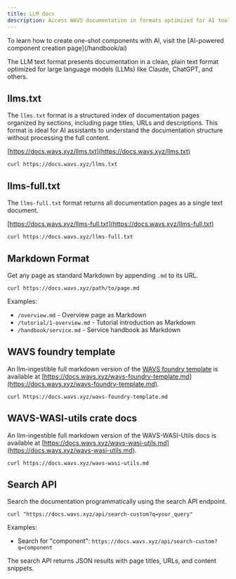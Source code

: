 ```yaml
---
title: LLM docs
description: Access WAVS documentation in formats optimized for AI tools and integration.
---
```



<Callout title="AI components" type="info">
To learn how to create one-shot components with AI, visit the [AI-powered component creation page](/handbook/ai)
</Callout>

The LLM text format presents documentation in a clean, plain text format optimized for large language models (LLMs) like Claude, ChatGPT, and others.

## llms.txt

The `llms.txt` format is a structured index of documentation pages organized by sections, including page titles, URLs and descriptions. This format is ideal for AI assistants to understand the documentation structure without processing the full content.

[https://docs.wavs.xyz/llms.txt](https://docs.wavs.xyz/llms.txt)

```
curl https://docs.wavs.xyz/llms.txt
```

## llms-full.txt

The `llms-full.txt` format returns all documentation pages as a single text document.

[https://docs.wavs.xyz/llms-full.txt](https://docs.wavs.xyz/llms-full.txt)

```
curl https://docs.wavs.xyz/llms-full.txt
```

## Markdown Format

Get any page as standard Markdown by appending `.md` to its URL.

```
curl https://docs.wavs.xyz/path/to/page.md
```

Examples:
- `/overview.md` - Overview page as Markdown
- `/tutorial/1-overview.md` - Tutorial introduction as Markdown
- `/handbook/service.md` - Service handbook as Markdown

## WAVS foundry template

An llm-ingestible full markdown version of the [WAVS foundry template](https://github.com/Lay3rLabs/wavs-foundry-template) is available at [https://docs.wavs.xyz/wavs-foundry-template.md](https://docs.wavs.xyz/wavs-foundry-template.md).

```
curl https://docs.wavs.xyz/wavs-foundry-template.md
```

## WAVS-WASI-utils crate docs

An llm-ingestible full markdown version of the WAVS-WASI-Utils docs is available at [https://docs.wavs.xyz/wavs-wasi-utils.md](https://docs.wavs.xyz/wavs-wasi-utils.md).

```
curl https://docs.wavs.xyz/wavs-wasi-utils.md
```

## Search API

Search the documentation programmatically using the search API endpoint.

```
curl "https://docs.wavs.xyz/api/search-custom?q=your_query"
```

Examples:
- Search for "component": `https://docs.wavs.xyz/api/search-custom?q=component`

The search API returns JSON results with page titles, URLs, and content snippets.
